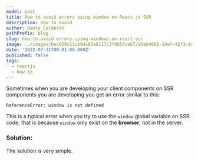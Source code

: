 ```yaml
---
model: post
title: How to avoid errors using window on React.js SSR
description: How to avoid
author: Dante Calderón
pathPrefix: blog
slug: how-to-avoid-errors-using-windows-on-react-ssr
image: ../images/bec050c11cb94c83a8117c3f6b54ceb7/a6eb4661-14ef-42f3-9ccc-58cc9432da77-Screenshot-20220730192845-1897x1033-45a4c04f.png
date: '2022-07-31T00:01:00.000Z'
published: false
tags:
  - reactjs
  - how-to
---
```


Sometimes when you are developing your client components on SSR components you are developing you get an error similar to this:


```basic
ReferenceError: window is not defined
```


This is a typical error when you try to use the `window` global variable on SSR code, that is because `window` only exist on the **browser**, not in the server. 


### Solution:


The solution is very simple.


